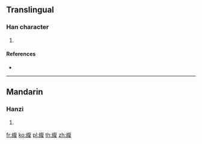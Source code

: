 {{character info/new}}
==Translingual==

===Han character===
{{Han char|rn=120|rad=糸|as=09|sn=15|four=28947|canj=VFOAE}}

# {{defn|Han|sort=糸09}}

====References====
* {{Han ref|kx=0933.061|dkj=27680|hdz=53427.151|uh=7DEE|ud=32238|bh=E6EF|bd=59119}}

----

==Mandarin==

===Hanzi===
{{cmn-hanzi|pin=[[fù]] ([[fu4]])|wg=fu<sup>4</sup>}}

# {{defn|lang=cmn|sort=糸09}}

[[fr:緮]]
[[ko:緮]]
[[pl:緮]]
[[th:緮]]
[[zh:緮]]